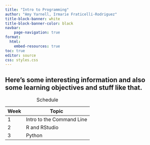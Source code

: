 ```yaml
---
title: "Intro to Programming"
author: "Amy Yarnell, Irmarie Fraticelli-Rodriguez"
title-block-banner: white
title-block-banner-color: black
navbar:
    page-navigation: true
format: 
  html:
    embed-resources: true
toc: true
editor: source
css: styles.css
---
```


## Here's some interesting information and also some learning objectives and stuff like that.

| Week | Topic                     |
|------|---------------------------|
| 1    | Intro to the Command Line |
| 2    | R and RStudio             |
| 3    | Python                    |

: Schedule
